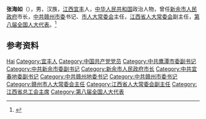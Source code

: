 '''张海如'''（{{bd|1946年|4月|}}），男，汉族，[[江西|江西]][[宜丰|宜丰]]人，[[中华人民共和国|中华人民共和国]]政治人物，曾任[[新余市人民政府|新余市人民政府]]市长，[[中共赣州市委|中共赣州市委]]书记、[[赣州市人大常委会|市人大常委会]]主任，[[江西省人大常委会|江西省人大常委会]]副主任，[[第八届全国人大代表|第八届全国人大代表]]。<ref>{{Cite book|title=中华人民共和国职官志|author=何虎生, 李耀东, 向常福主编|publisher=中国社会出版社|year=2003|isbn=9787800883934|location=北京|pages=}}</ref>

== 参考资料 ==
{{reflist}}

{{中国人物小作品}}

{{Authority control}}
{{DEFAULTSORT:Zhang张}}
[[Category:张姓|Hai]]
[[Category:宜丰人|Category:宜丰人]]
[[Category:中国共产党党员|Category:中国共产党党员]]
[[Category:中共鹰潭市委副书记|Category:中共鹰潭市委副书记]]
[[Category:中共新余市委副书记|Category:中共新余市委副书记]]
[[Category:新余市人民政府市长|Category:新余市人民政府市长]]
[[Category:中共宜春地委副书记|Category:中共宜春地委副书记]]
[[Category:中共赣州地委书记|Category:中共赣州地委书记]]
[[Category:中共赣州市委书记|Category:中共赣州市委书记]]
[[Category:赣州市人大常委会主任|Category:赣州市人大常委会主任]]
[[Category:江西省人大常委会副主任|Category:江西省人大常委会副主任]]
[[Category:江西省总工会主席|Category:江西省总工会主席]]
[[Category:第八届全国人大代表|Category:第八届全国人大代表]]